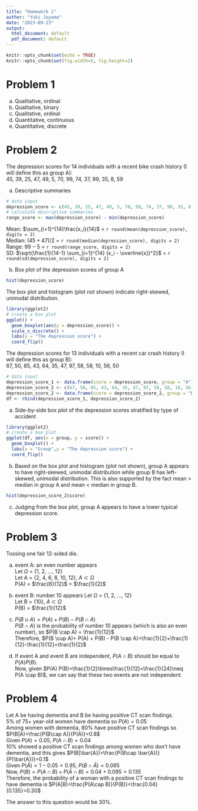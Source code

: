 ```yaml
---
title: "Homework 1"
author: "Yuki Joyama"
date: "2023-09-23"
output: 
  html_document: default
  pdf_document: default
---
```


```r
knitr::opts_chunk$set(echo = TRUE) 
knitr::opts_chunk$set(fig.width=5, fig.height=2) 
```

# Problem 1

a)  Qualitative, ordinal
b)  Qualitative, binary
c)  Qualitative, ordinal
d)  Quantitative, continuous
e)  Quantitative, discrete

# Problem 2

The depression scores for 14 individuals with a recent bike crash history (I will define this as group A):  
45, 39, 25, 47, 49, 5, 70, 99, 74, 37, 99, 35, 8, 59

a)  Descriptive summaries 
```r
# data input
depression_score <- c(45, 39, 25, 47, 49, 5, 70, 99, 74, 37, 99, 35, 8, 59)
# calculate descriptive summaries
range_score <- max(depression_score) - min(depression_score)
```
Mean: $\sum_{i=1}^{14}\frac{x_i}{14}$ = `r round(mean(depression_score), digits = 2)`\
Median: $(45+47)/2$ = `r round(median(depression_score), digits = 2)`\
Range: $99-5$ = `r round(range_score, digits = 2)`\
SD: $\sqrt{\frac{1}{14-1} \sum_{i=1}^{14} (x_i - \overline{x})^2}$ = `r round(sd(depression_score), digits = 2)`

b)  Box plot of the depression scores of group A
```r
hist(depression_score)
```

The box plot and histogram (plot not shown) indicate right-skewed, unimodal distribution.

``` r
library(ggplot2)
# create a box plot 
ggplot() +
  geom_boxplot(aes(y = depression_score)) +
  scale_x_discrete() +
  labs(y = "The depression score") +
  coord_flip()
```

The depression scores for 13 individuals with a recent car crash history (I will define this as group B):  
67, 50, 85, 43, 64, 35, 47, 97, 58, 58, 10, 56, 50

```r
# data input
depression_score_1 <- data.frame(score = depression_score, group = "A")
depression_score_2 <- c(67, 50, 85, 43, 64, 35, 47, 97, 58, 58, 10, 56, 50) 
depression_score_2 <- data.frame(score = depression_score_2, group = "B")
df <- rbind(depression_score_1, depression_score_2)
```

a) Side-by-side box plot of the depression scores stratified by type of accident 

``` r
library(ggplot2)
# create a box plot 
ggplot(df, aes(x = group, y = score)) + 
  geom_boxplot() +
  labs(x = "Group",y = "The depression score") +
  coord_flip()
```

b) Based on the box plot and histogram (plot not shown), group A appears to have right-skewed, unimodal distribution while group B has left-skewed, unimodal distribution.
This is also supported by the fact mean > median in group A and mean < median in group B.

```r
hist(depression_score_2$score)
```

c) Judging from the box plot, group A appears to have a lower typical depression score. 

# Problem 3 
Tossing one fair 12-sided die.

a) event A: an even number appears  
Let $\Omega$ = {1, 2, ..., 12}  
Let A = {2, 4, 6, 8, 10, 12}, $A \subset \Omega$  
P(A) = $\frac{6}{12}$ = $\frac{1}{2}$  

b) event B: number 10 appears
Let $\Omega$ = {1, 2, ..., 12}  
Let B = {10}, $A \subset \Omega$  
P(B) = $\frac{1}{12}$

c) $P(B \cup A)= P(A) + P(B) - P(B \cap A)$  
$P(B \cap A)$ is the probability of number 10 appears (which is also an even number), so $P(B \cap A) = \frac{1}{12}$  
Therefore, 
$P(B \cup A)= P(A) + P(B) - P(B \cap A)=\frac{1}{2}+\frac{1}{12}-\frac{1}{12}=\frac{1}{2}$

d) If event A and event B are independent, $P(A \cap B)$ should be equal to $P(A) P(B)$.  
Now, given $P(A) P(B)=\frac{1}{2}\times\frac{1}{12}=\frac{1}{24}\neq P(A \cap B)$, we can say that these two events are not independent.

# Problem 4

Let A be having dementia and B be having positive CT scan findings.  
5% of 75+ year-old women have dementia so $P(A)=0.05$   
Among women with dementia, 80% have positive CT scan findings so $P(B|A)=\frac{P(B\cap A)}{P(A)}=0.8$  
Given $P(A)=0.05$, $P(A\cap B)=0.04$  
10% showed a positive CT scan findings among women who don't have dementia, and this gives $P(B|\bar{A})=\frac{P(B\cap \bar{A})}{P(\bar{A})}=0.1$   
Given $P(\bar{A})=1-0.05=0.95$, $P(B\cap \bar{A})=0.095$  
Now, $P(B)=P(A\cap B)+P(\bar{A} \cap B)=0.04+0.095=0.135$  
Therefore, the probability of a woman with a positive CT scan findings to have dementia is $P(A|B)=\frac{P(A\cap B)}{P(B)}=\frac{0.04}{0.135}=0.30$  

The answer to this question would be 30%.




